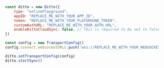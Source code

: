 ```javascript JS
const ditto = new Ditto({
    type: "onlinePlayground",
    appID: "REPLACE_ME_WITH_YOUR_APP_ID",
    token: "REPLACE_ME_WITH_YOUR_PLAYGROUND_TOKEN",
    customAuthURL: "REPLACE_ME_WITH_YOUR_AUTH_URL",
    enableDittoCloudSync: false, // This is required to be set to false to use the correct URLs
})

const config = new TransportConfig()
config.connect.websocketURLs.push('wss://REPLACE_ME_WITH_YOUR_WEBSOCKET_URL')

ditto.setTransportConfig(config)
ditto.startSync()
```